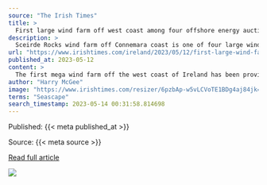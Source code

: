 ```yaml
---
source: "The Irish Times"
title: >
  First large wind farm off west coast among four offshore energy auction winners
description: >
  Sceirde Rocks wind farm off Connemara coast is one of four large wind farms with a combined 200 turbines that could be operational by 2028
url: "https://www.irishtimes.com/ireland/2023/05/12/first-large-wind-farm-off-west-coast-among-four-offshore-energy-auction-winners/"
published_at: 2023-05-12
content: >
  The first mega wind farm off the west coast of Ireland has been provisionally approved by the State as part of a strategy to power six million homes with renewable energy by 2030.  EirGrid yesterday … [+3766 chars]
author: "Harry McGee"
image: "https://www.irishtimes.com/resizer/6pzbAp-w5vLCVoTE1BDg4aj84jk=/1200x630/filters:format(jpg):quality(70)/cloudfront-eu-central-1.images.arcpublishing.com/irishtimes/LCRICZGB7KOYT252GARZEMF55M.jpg"
terms: "Seascape"
search_timestamp: 2023-05-14 00:31:58.814698
---
```



Published: {{< meta published_at >}}


Source: {{< meta source >}}


[Read full article]({{< meta url >}}){target='_blank'}



![](`r rmarkdown::metadata$image[1]`)
